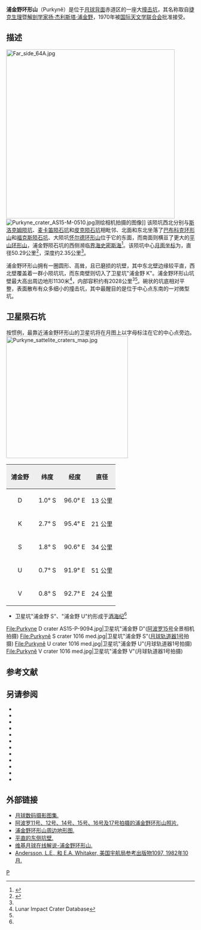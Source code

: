 {{lunar crater data|
 image=Purkyne LROC.jpg|240px|
 caption=[[月球勘测轨道飞行器|月球勘测轨道飞行器]]拍摄的图像|
 latitude=1.54|
 N_or_S=S|
 longitude=94.86|
 E_or_W=E|
 diameter=50.29公里|
 depth=2.35公里|
 colong=266|
 eponym= 扬·杰·浦金野}}

'''浦金野环形山'''（Purkyně）是位于[[月球背面|月球背面]]赤道区的一座大[[撞击坑|撞击坑]]，其名称取自[[捷克|捷克]][[生理|生理]]暨[[解剖学|解剖学家]][[扬·杰利斯塔·浦金野|扬·杰利斯塔·浦金野]]，1970年被[[国际天文学联合会|国际天文学联合会]]批准接受。

==描述==
[[Image:Far_side_64A.jpg|450px]]
[[Image:Purkyne_crater_AS15-M-0510.jpg|thumb]]测绘相机拍摄的图像]]  
该陨坑西北分别与[[斯洛克姆陨坑|斯洛克姆陨坑]]、[[麦卡笛陨石坑|麦卡笛陨石坑]]和[[皮克陨石坑|皮克陨石坑]]相毗邻、北面和东北坐落了[[巴布科克环形山|巴布科克环形山]]和[[福克斯陨石坑|福克斯陨石坑]]、大陨坑[[怀尔德环形山|怀尔德环形山]]位于它的东面，而南面则横亘了更大的[[平山环形山|平山环形山]]，浦金野陨石坑的西侧濒临[[界海|界海]][[史密斯海|史密斯海]]<ref>{{Cite web |url=http://planetarynames.wr.usgs.gov/images/Lunar/lac_82_wac.pdf |title=Crater Purkyně on the map LAC-82. |access-date=2017-02-01 |archive-date=2013-07-30 |archive-url=https://web.archive.org/web/20130730040324/http://planetarynames.wr.usgs.gov/images/Lunar/lac_82_wac.pdf |dead-url=no }}</ref>。该陨坑中心[[月面坐标|月面坐标]]为{{Coord|1.54|S|94.86|E|globe:Moon|nogoogle=1|noosm=1}}，直径50.29公里<ref name="IAU">{{Cite web |url=http://planetarynames.wr.usgs.gov/Feature/4876 |title=Directory of the International Astronomical Union |access-date=2017-02-01 |archive-date=2020-06-16 |archive-url=https://web.archive.org/web/20200616060613/https://planetarynames.wr.usgs.gov/Feature/4876 |dead-url=no }}</ref>，深度约2.35公里<ref name="LICD"/>。

浦金野环形山拥有一圈圆形、高耸，且已磨损的坑壁，其中东北壁边缘较平直，西北壁覆盖着一群小陨坑坑，而东南壁则切入了卫星坑"浦金野 K"。浦金野环形山坑壁最大高出周边地形1130米<ref name=LICD>Lunar Impact Crater Database</ref>，内部容积约有2028公里<sup>3</sup><ref name="LICD"/>。碗状的坑底相对平整，表面散布有众多细小的撞击坑，其中最醒目的是位于中心点东南的一对微型坑。

==卫星陨石坑==
按惯例，最靠近浦金野环形山的卫星坑将在月图上以字母标注在它的中心点旁边。
[[Image:Purkyne_sattelite_craters_map.jpg|325px]]

{| class="wikitable"
!width="25%" style="background:#eeeeee;" |浦金野
!width="25%" style="background:#eeeeee;" |纬度
!width="25%" style="background:#eeeeee;" |经度 
!width="25%" style="background:#eeeeee;" |直径
|-
|align="center"|D
|align="center"|1.0° S
|align="center"|96.0° E
|align="center"|13 公里
|-
|align="center"|K
|align="center"|2.7° S
|align="center"|95.4° E
|align="center"|21 公里
|-
|align="center"|S
|align="center"|1.8° S
|align="center"|90.6° E
|align="center"|34 公里
|-
|align="center"|U
|align="center"|0.7° S
|align="center"|91.9° E
|align="center"|51 公里
|-
|align="center"|V
|align="center"|0.8° S
|align="center"|92.7° E
|align="center"|24 公里
|}{{clear}}
* 卫星坑"浦金野 S"、"浦金野 U"约形成于[[酒海纪|酒海纪]]<ref name="LICD"/>
<gallery>
File:Purkyne D crater AS15-P-9094.jpg|卫星坑"浦金野 D"([[阿波罗15号|阿波罗15号]]全景相机拍摄)
File:Purkyně S crater 1016 med.jpg|卫星坑"浦金野 S"([[月球轨道器1号|月球轨道器1号]]拍摄)
File:Purkyně U crater 1016 med.jpg|卫星坑"浦金野 U"(月球轨道器1号拍摄)
File:Purkyně V crater 1016 med.jpg|卫星坑"浦金野 V"(月球轨道器1号拍摄)
</gallery>

==参考文献==
{{Reflist}}

==另请参阅==
{{refbegin}}
* {{cite book
  | last1 = Andersson
  | first1 = L. E.
  | last2 = Whitaker
  | first2 = E. A.
  | authorlink2 = Ewen Whitaker
  | date = 1982
  | title = [[NASA|NASA]] Catalogue of Lunar Nomenclature
  | publisher = NASA RP-1097
  | ref = harv
  }}
* {{cite web
  | last = Blue
  | first = Jennifer
  | date = July 25, 2007
  | title = Gazetteer of Planetary Nomenclature
  | publisher = [[United_States_Geological_Survey|USGS]]
  | url = http://planetarynames.wr.usgs.gov/
  | accessdate = 2007-08-05
  | ref = harv
  | archive-date = 2020-05-30
  | archive-url = https://web.archive.org/web/20200530083649/https://planetarynames.wr.usgs.gov/
  | dead-url = no
  }}
* {{cite book
  | last1 = Bussey
  | first1 = B.
  | authorlink1 = Ben Bussey
  | last2 = Spudis
  | first2 = P.
  | authorlink2 = Paul Spudis
  | date = 2004
  | title = The Clementine Atlas of the Moon
  | publisher = Cambridge University Press
  | location = New York
  | isbn = 978-0-521-81528-4
  | ref = harv
  }}
* {{cite book
  | last1 = Cocks
  | first1 = Elijah E.
  | last2 = Cocks
  | first2 = Josiah C.
  | date = 1995
  | title = Who's Who on the Moon: A Biographical Dictionary of Lunar Nomenclature
  | url = https://archive.org/details/isbn_9780936389271
  | publisher = Tudor Publishers
  | isbn = 978-0-936389-27-1
  | ref = harv
  }}
* {{cite web
  | last = McDowell
  | first = Jonathan
  | date = July 15, 2007
  | url = http://host.planet4589.org/astro/lunar/
  | title = Lunar Nomenclature
  | publisher = Jonathan's Space Report
  | accessdate = 2007-10-24
  | ref = harv
  | archive-date = 2012-05-26
  | archive-url = https://www.webcitation.org/67wcYNfK3?url=http://host.planet4589.org/astro/lunar/
  | dead-url = no
  }}
* {{cite journal| last1 = Menzel| first1 = D. H.| last2 = Minnaert| first2 = M.| last3 = Levin| first3 = B.| last4 = Dollfus| first4 = A.| last5 = Bell| first5 = B.| title = Report on Lunar Nomenclature by the Working Group of Commission 17 of the IAU| doi = 10.1007/BF00171763| journal = Space Science Reviews| volume = 12| issue = 2| pages = 136–186| year = 1971| pmid = | pmc =| bibcode = 1971SSRv...12..136M| ref = harv}}
* {{cite book
  | first = Patrick
  | last = Moore
  | authorlink = Patrick Moore
  | date = 2001
  | title = On the Moon
  | url = https://archive.org/details/patrickmooreonmo00patr
  | publisher = Sterling Publishing Co
  | isbn = 978-0-304-35469-6
  | ref = harv
  }}
* {{cite book
  | first = Fred W.
  | last = Price
  | date = 1988
  | title = The Moon Observer's Handbook
  | publisher = Cambridge University Press
  | isbn = 978-0-521-33500-3
  | ref = harv
  }}
* {{cite book
  | last = Rükl
  | first = Antonín
  | authorlink = Antonín Rükl
  | date = 1990
  | title = Atlas of the Moon
  | publisher = Kalmbach Books
  | isbn = 978-0-913135-17-4
  | ref = harv
  }}
* {{cite book
  | last = Webb
  | first = Rev. T. W.
  | authorlink = Thomas William Webb
  | date = 1962
  | title = Celestial Objects for Common Telescopes
  | url = https://archive.org/details/celestialobjects00webb
  | edition = 6th revised
  | publisher = Dover
  | isbn = 978-0-486-20917-3
  | ref = harv
  }}
* {{cite book
  | first = Ewen A.
  | last = Whitaker
  | authorlink = Ewen Whitaker
  | date = 1999
  | title = Mapping and Naming the Moon
  | publisher = Cambridge University Press
  | isbn = 978-0-521-62248-6
  | ref = harv
  }}
* {{cite book
  | first = Peter T.
  | last = Wlasuk
  | date = 2000
  | title = Observing the Moon
  | publisher = Springer
  | isbn = 978-1-85233-193-1
  | ref = harv
 }}
{{refend}}

==外部链接==
*[http://www.lpi.usra.edu/resources/lunar_orbiter/bin/srch_nam.shtml?Purkyne%7C0 月球数码摄影图集.] {{Wayback|url=http://www.lpi.usra.edu/resources/lunar_orbiter/bin/srch_nam.shtml?Purkyne%7C0 |date=20201127014927 }}
*[http://www.lpi.usra.edu/resources/apollo/search/feature/?feature=Purkyne 阿波罗11号、12号、14号、15号、16号及17号拍摄的浦金野环形山照片.] {{Wayback|url=http://www.lpi.usra.edu/resources/apollo/search/feature/?feature=Purkyne |date=20201127013402 }}
*[http://www.lpi.usra.edu/resources/mapcatalog/LTO/lto82a1_1/ 浦金野环形山周边地形图.] {{Wayback|url=http://www.lpi.usra.edu/resources/mapcatalog/LTO/lto82a1_1/ |date=20201127012456 }}
*[https://the-moon.wikispaces.com/LPOD+Mar+29%2C+2008 平直的东侧坑壁.] {{Wayback|url=https://the-moon.wikispaces.com/LPOD+Mar+29%2C+2008 |date=20180531195806 }}
*[https://the-moon.wikispaces.com/Purkyne 维基月球在线解说-浦金野环形山.] {{Wayback|url=https://the-moon.wikispaces.com/Purkyne |date=20180808225208 }}
*[http://planet4589.org/astro/lunar/RP-1097.pdf Andersson, L.E., 和 E.A. Whitaker, 美国宇航局参考出版物1097, 1982年10月.] {{Wayback|url=http://planet4589.org/astro/lunar/RP-1097.pdf |date=20141006125838 }}

[[Category:月球环形山|P]]
{{月球環形山 (O-Q)}}